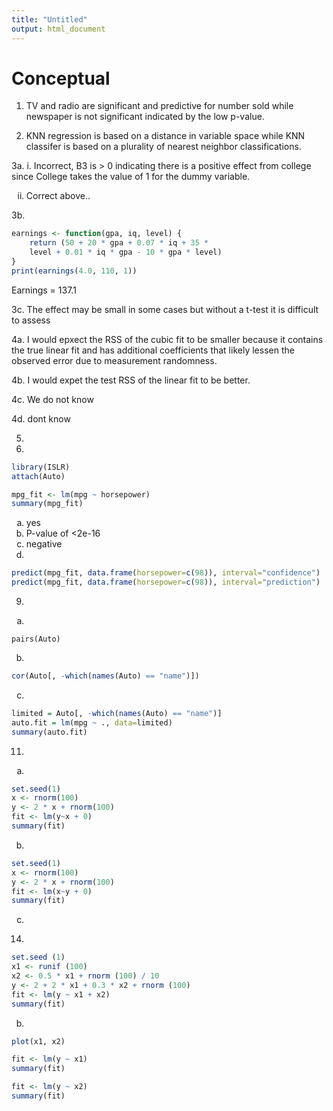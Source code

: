```yaml
---
title: "Untitled"
output: html_document
---
```


# Conceptual

1. TV and radio are significant and predictive for number sold while newspaper
is not significant indicated by the low p-value.

2. KNN regression is based on a distance in variable space while KNN classifer
is based on a plurality of nearest neighbor classifications.

3a.
i. Incorrect, B3 is > 0 indicating there is a positive effect
from college since College takes the value of 1 for the dummy variable.

ii. Correct above..

3b.
```r
earnings <- function(gpa, iq, level) {
    return (50 + 20 * gpa + 0.07 * iq + 35 *
    level + 0.01 * iq * gpa - 10 * gpa * level)
}
print(earnings(4.0, 110, 1))
```

Earnings = 137.1

3c. The effect may be small in some cases but without a t-test it is difficult
to assess

4a. I would epxect the RSS of the cubic fit to be smaller because it contains the
true linear fit and has additional coefficients that likely lessen the observed
error due to measurement randomness.

4b. I would expet the test RSS of the linear fit to be better.

4c. We do not know

4d. dont know

5.

8. 
```r
library(ISLR)
attach(Auto)

mpg_fit <- lm(mpg ~ horsepower)
summary(mpg_fit)
```
a. yes
b. P-value of <2e-16
c. negative
d.
```r
predict(mpg_fit, data.frame(horsepower=c(98)), interval="confidence")
predict(mpg_fit, data.frame(horsepower=c(98)), interval="prediction")
```

9.
a.
```r.plot
pairs(Auto)
```
b.
```r
cor(Auto[, -which(names(Auto) == "name")])
```
c.
```r
limited = Auto[, -which(names(Auto) == "name")]
auto.fit = lm(mpg ~ ., data=limited)
summary(auto.fit)
```

11.
a. 
```r
set.seed(1)
x <- rnorm(100)
y <- 2 * x + rnorm(100)
fit <- lm(y~x + 0)
summary(fit)
```
b.
```r
set.seed(1)
x <- rnorm(100)
y <- 2 * x + rnorm(100)
fit <- lm(x~y + 0)
summary(fit)
```
c.

14.
```r
set.seed (1)
x1 <- runif (100)
x2 <- 0.5 * x1 + rnorm (100) / 10
y <- 2 + 2 * x1 + 0.3 * x2 + rnorm (100)
fit <- lm(y ~ x1 + x2)
summary(fit)
```
b.
```r
plot(x1, x2)
```

```r
fit <- lm(y ~ x1)
summary(fit)
```

```r
fit <- lm(y ~ x2)
summary(fit)
```